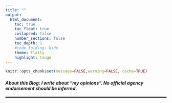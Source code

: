 ```yaml
---
title: ""
output:
  html_document:
    toc: true
    toc_float: true
    collapsed: false
    number_sections: false
    toc_depth: 1
    #code_folding: hide
    theme: flatly
    highlight: tango
---
```


<link rel="stylesheet" href="style.css" type="text/css">


<style>
body {
text-align: left
font-size: 12pt
}
</style>



```r
knitr::opts_chunk$set(message=FALSE,warning=FALSE, cache=TRUE)
```

#### *About this Blog: I write about **"my opinions"**. No official agency endorsement should be inferred.*
<hr style="border:1px solid black"> <!-- add black line -->

<!-- # Agricultural Carbon Market  -->

<!-- 2020 | 7 | 16 Last compiled: `r Sys.Date()` -->

<!-- **Challenges**: Do farmers use conservation practices continuously? -->

<!-- **Opportunities**: -->


<!-- # Managed Aquifer Recharge -->

<!-- From afar to decision-makers: data-driven research to support sustainable agriculture research and education in an increased water scarcity world -->
<!-- https://teams.issibern.ch/asianmega-deltas/ -->

